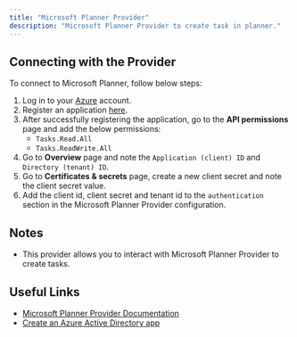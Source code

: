 ```yaml
---
title: "Microsoft Planner Provider"
description: "Microsoft Planner Provider to create task in planner."
---
```


<AutoGeneratedSnippet />

## Connecting with the Provider

To connect to Microsoft Planner, follow below steps:

1. Log in to your [Azure](https://azure.microsoft.com/) account.
2. Register an application [here](https://portal.azure.com/#view/Microsoft_AAD_RegisteredApps/CreateApplicationBlade/isMSAApp~/false).
3. After successfully registering the application, go to the **API permissions** page and add the below permissions:
    - `Tasks.Read.All`
    - `Tasks.ReadWrite.All`
4. Go to **Overview** page and note the `Application (client) ID` and `Directory (tenant) ID`.
5. Go to **Certificates & secrets** page, create a new client secret and note the client secret value.
6. Add the client id, client secret and tenant id to the `authentication` section in the Microsoft Planner Provider configuration.

## Notes

- This provider allows you to interact with Microsoft Planner Provider to create tasks.

## Useful Links

- [Microsoft Planner Provider Documentation](https://learn.microsoft.com/en-us/graph/api/planner-post-tasks?view=graph-rest-1.0&tabs=http)
- [Create an Azure Active Directory app](https://learn.microsoft.com/en-us/graph/toolkit/get-started/add-aad-app-registration)